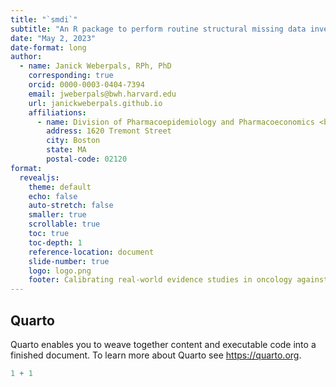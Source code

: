 ```yaml
---
title: "`smdi`"
subtitle: "An R package to perform routine structural missing data investigations in real-world data"
date: "May 2, 2023"
date-format: long
author:
  - name: Janick Weberpals, RPh, PhD
    corresponding: true
    orcid: 0000-0003-0404-7394
    email: jweberpals@bwh.harvard.edu
    url: janickweberpals.github.io
    affiliations:
      - name: Division of Pharmacoepidemiology and Pharmacoeconomics <br> Brigham and Women's Hospital <br> Harvard Medical School
        address: 1620 Tremont Street
        city: Boston
        state: MA
        postal-code: 02120
format:
  revealjs:
    theme: default
    echo: false
    auto-stretch: false
    smaller: true
    scrollable: true 
    toc: true
    toc-depth: 1
    reference-location: document
    slide-number: true
    logo: logo.png
    footer: Calibrating real-world evidence studies in oncology against randomized trials
---
```


## Quarto

Quarto enables you to weave together content and executable code into a finished document. To learn more about Quarto see <https://quarto.org>.

```r
1 + 1
```
